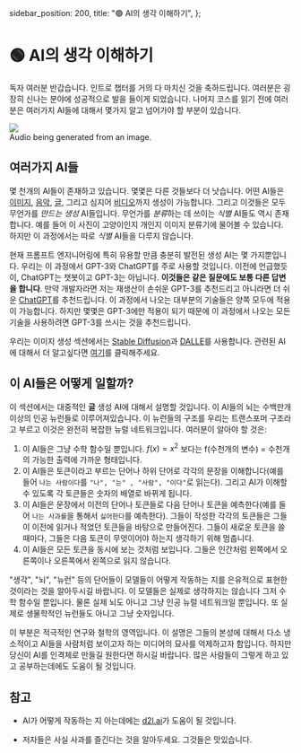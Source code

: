   sidebar_position: 200,
  title: "🟢 AI의 생각 이해하기",
};

# 🟢 AI의 생각 이해하기

독자 여러분 반갑습니다. 인트로 챕터를 거의 다 마치신 것을 축하드립니다. 여러분은 굉장히 신나는 분야에 성공적으로 발을 들이게 되었습니다. 나머지 코스를 읽기 전에 여러분은 여러가지 AI들에 대해서 몇가지 알고 넘어가야 할 부분이 있습니다.

<div style={{ textAlign: "center" }}>
  <Image
    src="/docs/assets/basics/music+image.webp"
    width={2462}
    height={762}
    style={{ width: "850px", margin: "auto" }}
  />
</div>

<div style={{ textAlign: "center" }}>Audio being generated from an image.</div>

## 여러가지 AI들

몇 천개의 AI들이 존재하고 있습니다. 몇몇은 다른 것들보다 더 낫습니다. 어떤 AI들은 [이미지](https://openai.com/product/dall-e-2), [음악](https://google-research.github.io/seanet/musiclm/examples/), [글](https://platform.openai.com/playground), 그리고 심지어 [비디오](https://makeavideo.studio/)까지 생성이 가능합니다. 그리고 이것들은 모두 무언가를 _만드는_ _생성_ AI들입니다. 무언가를 *분류*하는 데 쓰이는 _식별_ AI들도 역시 존재합니다. 예를 들어 이 사진이 고양이인지 개인지 이미지 분류기에 물어볼 수 있습니다. 하지만 이 과정에서는 따로 _식별_ AI들을 다루지 않습니다.

현재 프롬프트 엔지니어링에 특히 유용할 만큼 충분히 발전된 생성 AI는 몇 가지뿐입니다. 우리는 이 과정에서 GPT-3와 ChatGPT를 주로 사용할 것입니다. 이전에 언급했듯이, ChatGPT는 챗봇이고 GPT-3는 아닙니다. **이것들은 같은 질문에도 보통 다른 답변을 합니다**. 만약 개발자라면 저는 재생산이 손쉬운 GPT-3를 추천드리고 아니라면 더 쉬운 [ChatGPT](https://learnprompting.org/docs/category/%EF%B8%8F-image-prompting)를 추천드립니다. 이 과정에서 나오는 대부분의 기술들은 양쪽 모두에 적용이 가능합니다. 하지만 몇몇은 GPT-3에만 적용이 되기 때문에 이 과정에서 나오는 모든 기술을 사용하려면 GPT-3를 쓰시는 것을 추천드립니다.

우리는 이미지 생성 섹션에서는 [Stable Diffusion](https://beta.dreamstudio.ai/home)과 [DALLE](https://openai.com/product/dall-e-2)를 사용합니다. 관련된 AI에 대해서 더 알고싶다면 [여기](https://learnprompting.org/docs/products#chatbots)를 클릭해주세요.

## 이 AI들은 어떻게 일할까?

이 섹션에서는 대중적인 **글** 생성 AI에 대해서 설명할 것입니다. 이 AI들의 뇌는 수백만개 이상의 인공 뉴런들로 이루어져있습니다. 이 뉴런들의 구조를 우리는 트랜스포머 구조라고 부르고 이것은 완전히 복잡한 뉴럴 네트워크입니다. 여러분이 알아야 할 것은:

1. 이 AI들은 그냥 수학 함수일 뿐입니다. $f(x) = x^2$ 보다는 f(수천개의 변수) = 수천개의 가능한 출력에 가까운 형태입니다.
2. 이 AI들은 토큰이라고 부르는 단어나 하위 단어로 각각의 문장을 이해합니다(예를 들어 `나는 사람이다`를 `"나", "는" , "사람", "이다"`로 읽는다). 그리고 AI가 이해할 수 있도록 각 토큰들은 숫자의 배열로 바뀌게 됩니다.
3. 이 AI들은 문장에서 이전의 단어나 토큰들로 다음 단어나 토큰을 예측한다(예를 들어 `나는 사과를`을 통해서 `싫어한다`를 예측한다). 그들이 작성한 각각의 토큰들은 그들이 이전에 읽거나 적었던 토큰들을 바탕으로 만들어진다. 그들이 새로운 토큰을 쓸 때마다, 그들은 다음 토큰이 무엇이어야 하는지 생각하기 위해 멈춥니다.
4. 이 AI들은 모든 토큰을 동시에 보는 것처럼 보입니다. 그들은 인간처럼 왼쪽에서 오른쪽이나 오른쪽에서 왼쪽으로 읽지 않습니다.

"생각", "뇌", "뉴런" 등의 단어들이 모델들이 어떻게 작동하는 지를 은유적으로 표현한 것이라는 것을 알아두시길 바랍니다. 이 모델들은 실제로 생각하지는 않습니다 그저 수학 함수일 뿐입니다. 물론 실제 뇌도 아니고 그냥 인공 뉴럴 네트워크일 뿐입니다. 또 실제로 생물학적인 뉴런들도 아니고 그냥 숫자입니다.

이 부분은 적극적인 연구와 철학의 영역입니다. 이 설명은 그들의 본성에 대해서 다소 냉소적이고 AI들을 사람처럼 보이고자 하는 미디어의 묘사를 억제하고자 함입니다. 하지만 당신이 AI를 인격체로 만들길 원한다면 하시길 바랍니다. 많은 사람들이 그렇게 하고 있고 공부하는데에도 도움이 될 것입니다.

## 참고

- AI가 어떻게 작동하는 지 아는데에는 [d2l.ai](https://www.d2l.ai)가 도움이 될 것입니다.

- 저자들은 사실 사과를 즐긴다는 것을 알아두세요. 그것들은 맛있습니다.
